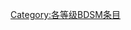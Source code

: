 {{catmore1|[[Wikipedia:BDSM专题|Wikipedia:BDSM专题]]}}
{{Articles by Quality| topic=BDSM|project=BDSM|format=toc}}
{{emptycat}}
[[Category:各等级BDSM条目|Category:各等级BDSM条目]]